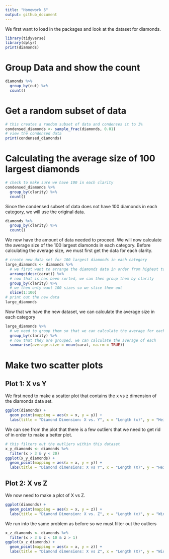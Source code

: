 ```yaml
---
title: "Homework 5"
output: github_document
---
```

We first want to load in the packages and look at the dataset for diamonds.

```r
library(tidyverse)
library(dplyr)
print(diamonds)
```
# Group Data and show the count
```r
diamonds %>%
  group_by(cut) %>%
  count()
```

# Get a random subset of data
```r
# this creates a random subset of data and condenses it to 1%
condensed_diamonds <- sample_frac(diamonds, 0.01) 
# view the condensed data
print(condensed_diamonds)
```
# Calculating the average size of 100 largest diamonds
```r
# check to make sure we have 100 in each clarity
condensed_diamonds %>%
  group_by(clarity) %>%
  count()
```
Since the condensed subset of data does not have 100 diamonds in each category, we will use the original data.
```r
diamonds %>%
  group_by(clarity) %>%
  count()
```
We now have the amount of data needed to proceed. We will now calculate the average size of the 100 largest diamonds in each category. Before calculating the average size, we must first get the data for each clarity.
```r
# create new data set for 100 largest diamonds in each category
large_diamonds <- diamonds %>% 
  # we first want to arrange the diamonds data in order from highest to lowest
  arrange(desc(carat)) %>%
  # now that is has been sorted, we can then group them by clarity
  group_by(clarity) %>%
  # we then only want 100 sizes so we slice them out
  slice(1:100)
# print out the new data
large_diamonds 
```

Now that we have the new dataset, we can calculate the average size in each category
```r
large_diamonds %>%
  # we need to group them so that we can calculate the average for each category
  group_by(clarity) %>%
  # now that they are grouped, we can calculate the average of each
  summarise(average.size = mean(carat, na.rm = TRUE))
```

# Make two scatter plots

## Plot 1: X vs Y

We first need to make a scatter plot that contains the x vs z dimension of the diamonds data set.
```r
ggplot(diamonds) +
  geom_point(mapping = aes(x = x, y = y)) +
  labs(title = "Diamond Dimension: X vs. Y", x = "Length (x)", y = "Height (y)")
```

We can see from the plot that there is a few outliers that we need to get rid of in order to make a better plot.

```r
# this filters out the outliers within this dataset
x_y_diamonds <- diamonds %>%
  filter(x > 3 & y < 20)
ggplot(x_y_diamonds) +
  geom_point(mapping = aes(x = x, y = y)) +
  labs(title = "Diamond dimensions: X vs Y", x = "Length (X)", y = "Height (y)")
```

## Plot 2: X vs Z

We now need to make a plot of X vs Z. 
```r
ggplot(diamonds) +
  geom_point(mapping = aes(x = x, y = z)) +
  labs(title = "Diamond Dimension: X vs. Z", x = "Length (x)", y = "Width (z)")
```

We run into the same problem as before so we must filter out the outliers
```r
x_z_diamonds <- diamonds %>%
  filter(x > 3 & z < 10 & z > 1)
ggplot(x_z_diamonds) +
  geom_point(mapping = aes(x = x, y = z)) +
  labs(title = "Diamond dimensions: X vs Z", x = "Length (X)", y = "Width (z)")
```
